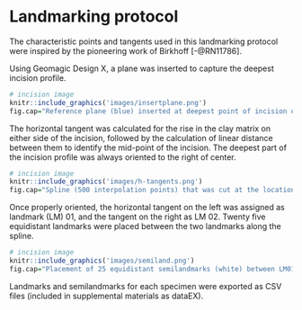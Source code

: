 # Landmarking protocol

The characteristic points and tangents used in this landmarking protocol were inspired by the pioneering work of Birkhoff [-@RN11786].

Using Geomagic Design X, a plane was inserted to capture the deepest incision profile.

```r
# incision image
knitr::include_graphics('images/insertplane.png')
fig.cap="Reference plane (blue) inserted at deepest point of incision of experimental tile 6b."
```

The horizontal tangent was calculated for the rise in the clay matrix on either side of the incision, followed by the calculation of linear distance between them to identify the mid-point of the incision. The deepest part of the incision profile was always oriented to the right of center.

```r
# incision image
knitr::include_graphics('images/h-tangents.png')
fig.cap="Spline (500 interpolation points) that was cut at the location of horizontal tangents on each side, then oriented where the deepest part of the incision was to the right of center."
```

Once properly oriented, the horizontal tangent on the left was assigned as landmark (LM) 01, and the tangent on the right as LM 02. Twenty five equidistant landmarks were placed between the two landmarks along the spline.

```r
# incision image
knitr::include_graphics('images/semiland.png')
fig.cap="Placement of 25 equidistant semilandmarks (white) between LM01 and LM02 (blue)"
```

Landmarks and semilandmarks for each specimen were exported as CSV files (included in supplemental materials as dataEX).